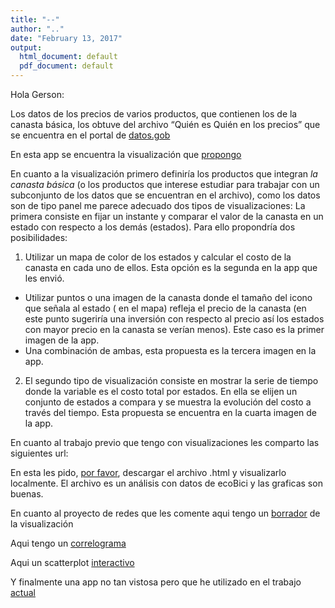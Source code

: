 ```yaml
---
title: "--"
author: ".."
date: "February 13, 2017"
output:
  html_document: default
  pdf_document: default
---
```


Hola Gerson:

Los datos de los precios de varios productos, que contienen los de la canasta básica, los obtuve del archivo “Quién es Quién en los precios” que se encuentra en el portal de [datos.gob](https://datos.gob.mx/busca/dataset/quien-es-quien-en-los-precios)

En esta app se encuentra la visualización que [propongo](https://foufoo.shinyapps.io/datalab2/)

En cuanto a la visualización primero definiría los productos que integran _la canasta básica _ (o los productos que interese estudiar para trabajar con un subconjunto de los datos que se encuentran en el archivo), como los datos son de tipo panel me parece adecuado dos tipos de visualizaciones:
La primera consiste en fijar un instante y comparar el valor de la canasta en un estado con respecto a los demás (estados). Para ello propondría dos posibilidades:

1. Utilizar un mapa de color de los estados y calcular el costo de la canasta en cada uno de ellos. Esta opción es la segunda en la app que les envió.
  * Utilizar puntos o una imagen de la canasta donde el tamaño del icono que señala al estado ( en el mapa) refleja el precio de la canasta (en este punto sugeriría una inversión con respecto al precio así los estados con mayor precio en la canasta se verían menos). Este caso es la primer imagen de la app.
  * Una combinación de ambas, esta propuesta es la tercera imagen en la app.
2. El segundo tipo de visualización consiste en mostrar la serie de tiempo donde la variable es el costo total por estados. En ella se elijen un conjunto de estados a compara y se muestra la evolución del costo a través del tiempo. Esta propuesta se encuentra en la cuarta imagen de la app.


En cuanto al trabajo previo que tengo con visualizaciones les comparto las siguientes url:

En esta les pido, [por favor](https://raw.githubusercontent.com/fou-foo/opi_test/master/exa_opi.html), descargar el archivo .html y visualizarlo localmente. El archivo es un análisis con datos de ecoBici y las graficas son buenas.

En cuanto al proyecto de redes que les comente aqui tengo un [borrador](https://foufoo.shinyapps.io/appgrafo/) de la visualización 


Aqui tengo un [correlograma](https://github.com/fou-foo/R-Coursera/blob/master/Regression_models/cars.md)

Aqui un scatterplot [interactivo](https://foufoo.shinyapps.io/app1/)

Y finalmente una app no tan vistosa pero que he utilizado en el trabajo [actual](https://foufoo.shinyapps.io/dev1/)

